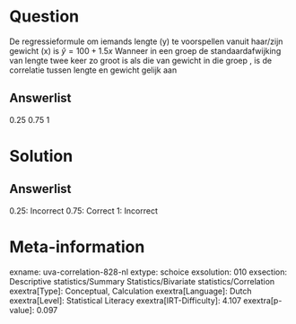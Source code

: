 Question
========

De regressieformule om iemands lengte (y) te voorspellen vanuit
haar/zijn gewicht (x) is $\hat{y}=100+1.5x$ 
Wanneer in een groep de standaardafwijking van lengte twee keer zo groot
is als die van gewicht in die groep , is de correlatie tussen lengte en
gewicht gelijk aan

Answerlist
----------

0.25
0.75
1

Solution
========

Answerlist
----------

0.25: Incorrect
0.75: Correct
1: Incorrect

Meta-information
================
exname: uva-correlation-828-nl
extype: schoice
exsolution: 010
exsection: Descriptive statistics/Summary Statistics/Bivariate statistics/Correlation
exextra[Type]: Conceptual, Calculation
exextra[Language]: Dutch
exextra[Level]: Statistical Literacy
exextra[IRT-Difficulty]: 4.107
exextra[p-value]: 0.097
